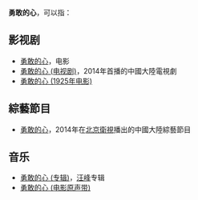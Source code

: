 '''勇敢的心'''，可以指：

== 影视剧 ==
* [[勇敢的心|勇敢的心]]，电影
* [[勇敢的心_(电视剧)|勇敢的心 (电视剧)]]，2014年首播的中國大陸電視劇
* [[勇敢的心_(1925年电影)|勇敢的心 (1925年电影)]]

== 綜藝節目 ==
* [[勇敢的心_(电视节目)|勇敢的心]]，2014年在[[北京衛視|北京衛視]]播出的中國大陸綜藝節目

== 音乐 ==
* [[勇敢的心_(专辑)|勇敢的心 (专辑)]]，[[汪峰|汪峰]]专辑
* [[勇敢的心_(电影原声带)|勇敢的心 (电影原声带)]]

{{Disambig|cat=四字作品消歧义}}
